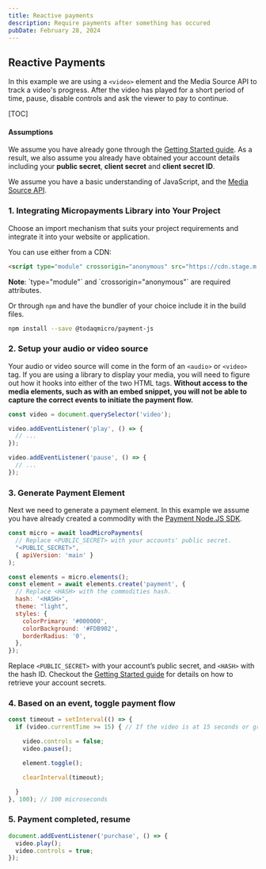 ```yaml
---
title: Reactive payments
description: Require payments after something has occured
pubDate: February 28, 2024
---
```


## Reactive Payments

In this example we are using a `<video>` element and the Media Source API to track a video's progress. After the video has played for a short period of time, pause, disable controls and ask the viewer to pay to continue.

[TOC]

#### Assumptions

We assume you have already gone through the [Getting Started guide](#). As a result, we also assume you already have obtained your account details including your **public secret**, **client secret** and **client secret ID**.

We assume you have a basic understanding of JavaScript, and the [Media Source API](https://developer.mozilla.org/en-US/docs/Web/API/Media_Source_Extensions_API).

### 1. Integrating Micropayments Library into Your Project

Choose an import mechanism that suits your project requirements and integrate it into your website or application.

You can use either from a CDN:

```html
<script type="module" crossorigin="anonymous" src="https://cdn.stage.m.todaq.net/micropay.js"></script>
```

<p>
  <strong>Note</strong>: `type="module"` and `crossorigin="anonymous"` are required attributes.
</p>

Or through `npm` and have the bundler of your choice include it in the build files.

```bash
npm install --save @todaqmicro/payment-js
```

### 2. Setup your audio or video source

Your audio or video source will come in the form of an `<audio>` or `<video>` tag. If you are using a library to display your media, you will need to figure out how it hooks into either of the two HTML tags. **Without access to the media elements, such as with an embed snippet, you will not be able to capture the correct events to initiate the payment flow.**


```javascript
const video = document.querySelector('video');

video.addEventListener('play', () => {
  // ...
});

video.addEventListener('pause', () => {
  // ...
});
```


### 3. Generate Payment Element

Next we need to generate a payment element. In this example we assume you have already created a commodity with the [Payment Node.JS SDK](#).

```javascript
const micro = await loadMicroPayments(
  // Replace <PUBLIC_SECRET> with your accounts' public secret.
  "<PUBLIC_SECRET>",
  { apiVersion: 'main' }
);

const elements = micro.elements();
const element = await elements.create('payment', {
  // Replace <HASH> with the commodities hash.
  hash: '<HASH>',
  theme: "light",
  styles: {
    colorPrimary: '#000000',
    colorBackground: '#FDB902',
    borderRadius: '0',
  },
});
```

Replace `<PUBLIC_SECRET>` with your account’s public secret, and `<HASH>` with the hash ID. Checkout the [Getting Started guide](#) for details on how to retrieve your account secrets.


### 4. Based on an event, toggle payment flow

```javascript
const timeout = setInterval(() => {
  if (video.currentTime >= 15) { // If the video is at 15 seconds or greater

    video.controls = false;
    video.pause();

    element.toggle();

    clearInterval(timeout);

  }
}, 100); // 100 microseconds
```

### 5. Payment completed, resume

```javascript
document.addEventListener('purchase', () => {
  video.play();
  video.controls = true;
});
```
